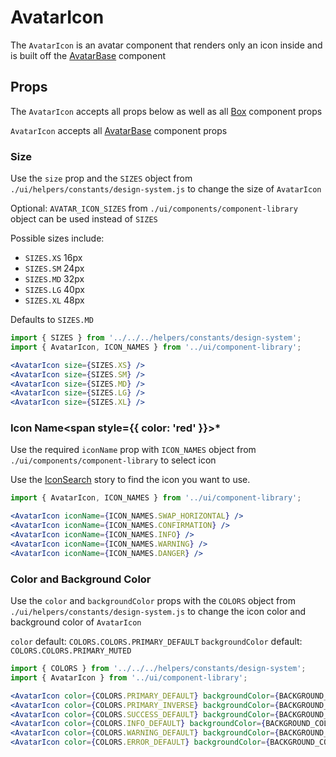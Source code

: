 

# AvatarIcon

The `AvatarIcon` is an avatar component that renders only an icon inside and is built off the [AvatarBase](/docs/ui-components-component-library-avatar-base-avatar-base-stories-js--default-story#props) component

<Canvas>
  <Story id="ui-components-component-library-avatar-icon-avatar-icon-stories-js--default-story" />
</Canvas>

## Props

The `AvatarIcon` accepts all props below as well as all [Box](/docs/ui-components-ui-box-box-stories-js--default-story) component props

<ArgsTable of={AvatarIcon} />

`AvatarIcon` accepts all [AvatarBase](/docs/ui-components-component-library-avatar-base-avatar-base-stories-js--default-story#props)
component props

<ArgsTable of={AvatarBase} />

### Size

Use the `size` prop and the `SIZES` object from `./ui/helpers/constants/design-system.js` to change the size of `AvatarIcon`

Optional: `AVATAR_ICON_SIZES` from `./ui/components/component-library` object can be used instead of `SIZES`

Possible sizes include:

- `SIZES.XS` 16px
- `SIZES.SM` 24px
- `SIZES.MD` 32px
- `SIZES.LG` 40px
- `SIZES.XL` 48px

Defaults to `SIZES.MD`

<Canvas>
  <Story id="ui-components-component-library-avatar-icon-avatar-icon-stories-js--size" />
</Canvas>

```jsx
import { SIZES } from '../../../helpers/constants/design-system';
import { AvatarIcon, ICON_NAMES } from '../ui/component-library';

<AvatarIcon size={SIZES.XS} />
<AvatarIcon size={SIZES.SM} />
<AvatarIcon size={SIZES.MD} />
<AvatarIcon size={SIZES.LG} />
<AvatarIcon size={SIZES.XL} />
```

### Icon Name<span style={{ color: 'red' }}>\*</span>

Use the required `iconName` prop with `ICON_NAMES` object from `./ui/components/component-library` to select icon

Use the [IconSearch](/story/ui-components-component-library-icon-icon-stories-js--default-story) story to find the icon you want to use.

<Canvas>
  <Story id="ui-components-component-library-avatar-icon-avatar-icon-stories-js--icon-name" />
</Canvas>

```jsx
import { AvatarIcon, ICON_NAMES } from '../ui/component-library';

<AvatarIcon iconName={ICON_NAMES.SWAP_HORIZONTAL} />
<AvatarIcon iconName={ICON_NAMES.CONFIRMATION} />
<AvatarIcon iconName={ICON_NAMES.INFO} />
<AvatarIcon iconName={ICON_NAMES.WARNING} />
<AvatarIcon iconName={ICON_NAMES.DANGER} />
```

### Color and Background Color

Use the `color` and `backgroundColor` props with the `COLORS` object from `./ui/helpers/constants/design-system.js` to change the icon color and background color of `AvatarIcon`

`color` default: `COLORS.COLORS.PRIMARY_DEFAULT`
`backgroundColor` default: `COLORS.COLORS.PRIMARY_MUTED`

<Canvas>
  <Story id="ui-components-component-library-avatar-icon-avatar-icon-stories-js--color-and-background-color" />
</Canvas>

```jsx
import { COLORS } from '../../../helpers/constants/design-system';
import { AvatarIcon } from '../ui/component-library';

<AvatarIcon color={COLORS.PRIMARY_DEFAULT} backgroundColor={BACKGROUND_COLORS.PRIMARY_MUTED} />
<AvatarIcon color={COLORS.PRIMARY_INVERSE} backgroundColor={BACKGROUND_COLORS.PRIMARY_DEFAULT} />
<AvatarIcon color={COLORS.SUCCESS_DEFAULT} backgroundColor={BACKGROUND_COLORS.SUCCESS_MUTED} />
<AvatarIcon color={COLORS.INFO_DEFAULT} backgroundColor={BACKGROUND_COLORS.INFO_MUTED} />
<AvatarIcon color={COLORS.WARNING_DEFAULT} backgroundColor={BACKGROUND_COLORS.WARNING_MUTED} />
<AvatarIcon color={COLORS.ERROR_DEFAULT} backgroundColor={BACKGROUND_COLORS.ERROR_MUTED} />
```
